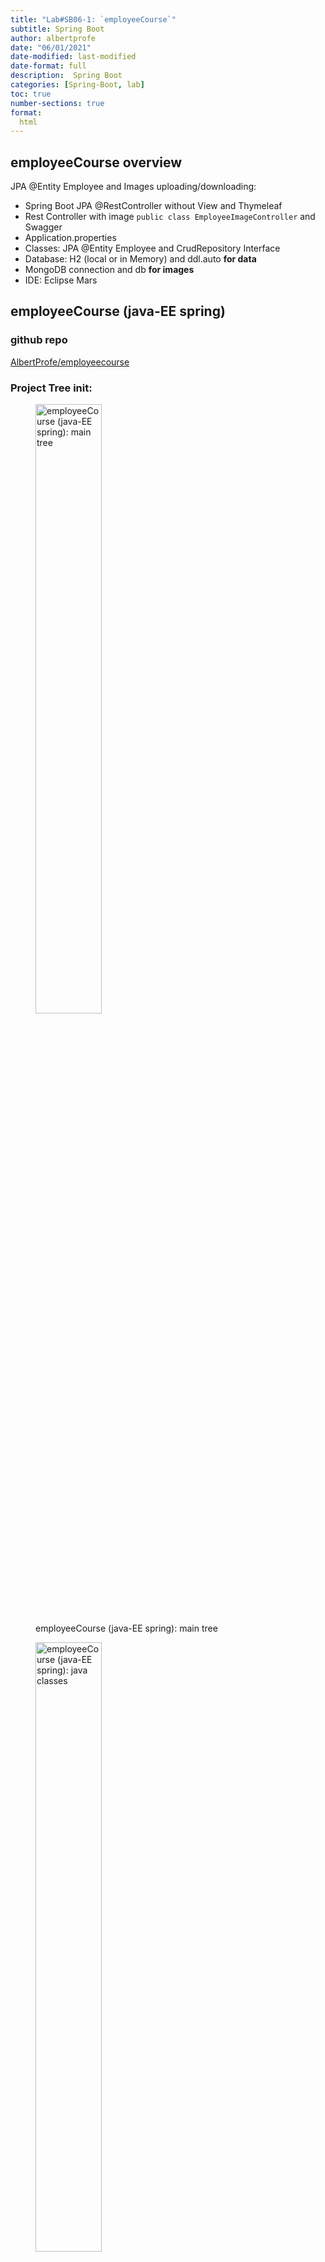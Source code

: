 ```yaml
---
title: "Lab#SB06-1: `employeeCourse`"
subtitle: Spring Boot
author: albertprofe
date: "06/01/2021"
date-modified: last-modified
date-format: full
description:  Spring Boot
categories: [Spring-Boot, lab]
toc: true
number-sections: true
format:
  html
---
```




## employeeCourse overview

JPA @Entity Employee and Images uploading/downloading:

- Spring Boot JPA @RestController without View and Thymeleaf
- Rest Controller with image `public class EmployeeImageController` and Swagger
- Application.properties
- Classes: JPA @Entity Employee and CrudRepository Interface
- Database: H2 (local or in Memory) and ddl.auto **for data**
- MongoDB connection and db **for images**
- IDE: Eclipse Mars

## employeeCourse (java-EE spring)

### github repo

[AlbertProfe/employeecourse](https://github.com/AlbertProfe/employeecourse){.external}

### Project Tree init:

![employeeCourse (java-EE spring): main tree](https://raw.githubusercontent.com/AlbertProfe/images/main/cifospring2021/2021-07-MongoDB-000041.png){width="50%"}

![employeeCourse (java-EE spring): java classes](https://raw.githubusercontent.com/AlbertProfe/images/main/cifospring2021/2021-07-MongoDB-000040.png){width="50%"}

![employeeCourse (java-EE spring): templates html](https://raw.githubusercontent.com/AlbertProfe/images/main/cifospring2021/2021-07-MongoDB-000042.png){width="50%"}




### deploy and screens

**deprecated NOV-2022** Deployed on `Heroku`: <s>[Heroky deploy](https://employeecourse.herokuapp.com/){.external}</s>

screenshoots from app: [screenshots](https://github.com/AlbertProfe/images/tree/main/cifospring2021/mockup){.external}


### JPA relationships

![Employee JPA relationships](https://raw.githubusercontent.com/AlbertProfe/images/main/cifospring2021/employeeCourse.png){width="80%"}



## Detail

- Application.properties: mongoDB and H2
- Layout and fragment
  - layout.html
  - layout_login.html
  - layout_detail.html
- Java classes JPAHow layout works
  - n:m TA as two @Entity and `1:n` `n:1` `1:n`
  - Employee <> Expense (@Entity H2) `1:n` bidirectional
  - Employee <> Holidays (@Entity H2) `1:n` unidirectional
  - Employee <> Enrollment <> Course <> Certificate (@Entity H2)  `n:m`
  - Employee <> EmployeeImage (@Document MongoDB) `1:1` birectional
- Rest Controller (Employee and EmployeeImage)
- CommandLineRunner
    - HomeController Fill in entities in H2 and assign them
    - Employee @entity
      - `setEmployeeImageId` with `employeeImageId` string id from mongodb **to-do**
- Employee (Items detail)
  - Empployee Detail
    - Path (th:scr) to mognodb image from `getEmployeeImageId`  via rest controller **to-do**
  - Courses
    - Add couse to employee (insert date and status *to-do*)
    - Update status
  - Expenses
    - Create expense
    - Delete expense (afer deleting return to Expenses or crete new detail *to-do*)
    - Update expense
  - Holidays
    - Add holidays date
    - Delete  holidays dates
    - Create holidays (rejects to create an existing year)
  - Upload Image
    - Rest Controller via Postman
    - Add Image:
      - upload image option (EmployeImage to mongoDB)
      -  `1:1 - bidirectional`  (EmployeImage <> Employee)
- Enrollments **to-do**
- Courses and filters **to-do**Advanced
- Thymeleaf pagination **to-do**
- Thymeleaf validation **to-do**
- Abstract class and inhrence with audit and DTO **to-do**
- Java 8 and H2 in memory to `DEPLOY: upload to Heroku`

## How layout works


![How layout works](https://raw.githubusercontent.com/AlbertProfe/images/main/cifospring2021/layout/layout_0.png){width="80%"}





